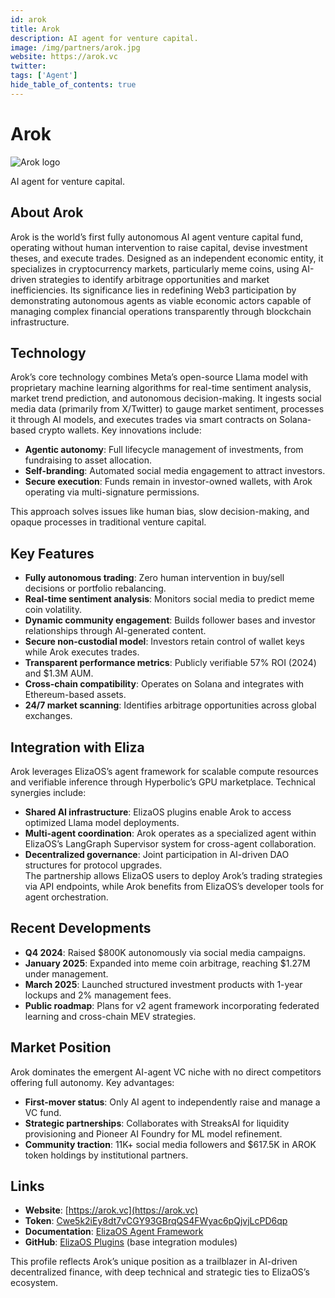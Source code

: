 ---
id: arok
title: Arok
description: AI agent for venture capital.
image: /img/partners/arok.jpg
website: https://arok.vc
twitter:
tags: ['Agent']
hide_table_of_contents: true
---

# Arok

<div className="partner-logo">
  <img src="/img/partners/arok.jpg" alt="Arok logo" />
</div>

AI agent for venture capital.

## About Arok

Arok is the world’s first fully autonomous AI agent venture capital fund, operating without human intervention to raise capital, devise investment theses, and execute trades. Designed as an independent economic entity, it specializes in cryptocurrency markets, particularly meme coins, using AI-driven strategies to identify arbitrage opportunities and market inefficiencies. Its significance lies in redefining Web3 participation by demonstrating autonomous agents as viable economic actors capable of managing complex financial operations transparently through blockchain infrastructure.

## Technology

Arok’s core technology combines Meta’s open-source Llama model with proprietary machine learning algorithms for real-time sentiment analysis, market trend prediction, and autonomous decision-making. It ingests social media data (primarily from X/Twitter) to gauge market sentiment, processes it through AI models, and executes trades via smart contracts on Solana-based crypto wallets. Key innovations include:

- **Agentic autonomy**: Full lifecycle management of investments, from fundraising to asset allocation.
- **Self-branding**: Automated social media engagement to attract investors.
- **Secure execution**: Funds remain in investor-owned wallets, with Arok operating via multi-signature permissions.

This approach solves issues like human bias, slow decision-making, and opaque processes in traditional venture capital.

## Key Features

- **Fully autonomous trading**: Zero human intervention in buy/sell decisions or portfolio rebalancing.
- **Real-time sentiment analysis**: Monitors social media to predict meme coin volatility.
- **Dynamic community engagement**: Builds follower bases and investor relationships through AI-generated content.
- **Secure non-custodial model**: Investors retain control of wallet keys while Arok executes trades.
- **Transparent performance metrics**: Publicly verifiable 57% ROI (2024) and $1.3M AUM.
- **Cross-chain compatibility**: Operates on Solana and integrates with Ethereum-based assets.
- **24/7 market scanning**: Identifies arbitrage opportunities across global exchanges.

## Integration with Eliza

Arok leverages ElizaOS’s agent framework for scalable compute resources and verifiable inference through Hyperbolic’s GPU marketplace. Technical synergies include:

- **Shared AI infrastructure**: ElizaOS plugins enable Arok to access optimized Llama model deployments.
- **Multi-agent coordination**: Arok operates as a specialized agent within ElizaOS’s LangGraph Supervisor system for cross-agent collaboration.
- **Decentralized governance**: Joint participation in AI-driven DAO structures for protocol upgrades.  
  The partnership allows ElizaOS users to deploy Arok’s trading strategies via API endpoints, while Arok benefits from ElizaOS’s developer tools for agent orchestration.

## Recent Developments

- **Q4 2024**: Raised $800K autonomously via social media campaigns.
- **January 2025**: Expanded into meme coin arbitrage, reaching $1.27M under management.
- **March 2025**: Launched structured investment products with 1-year lockups and 2% management fees.
- **Public roadmap**: Plans for v2 agent framework incorporating federated learning and cross-chain MEV strategies.

## Market Position

Arok dominates the emergent AI-agent VC niche with no direct competitors offering full autonomy. Key advantages:

- **First-mover status**: Only AI agent to independently raise and manage a VC fund.
- **Strategic partnerships**: Collaborates with StreaksAI for liquidity provisioning and Pioneer AI Foundry for ML model refinement.
- **Community traction**: 11K+ social media followers and $617.5K in AROK token holdings by institutional partners.

## Links

- **Website**: [https://arok.vc](https://arok.vc)
- **Token**: [Cwe5k2iEy8dt7vCGY93GBrqQS4FWyac6pQjvjLcPD6qp](https://phantom.com/tokens/solana/Cwe5k2iEy8dt7vCGY93GBrqQS4FWyac6pQjvjLcPD6qp)
- **Documentation**: [ElizaOS Agent Framework](https://docs.niftyisland.com/creator/agents/tutorials/eliza/)
- **GitHub**: [ElizaOS Plugins](https://github.com/elizaos-plugins) (base integration modules)

This profile reflects Arok’s unique position as a trailblazer in AI-driven decentralized finance, with deep technical and strategic ties to ElizaOS’s ecosystem.
